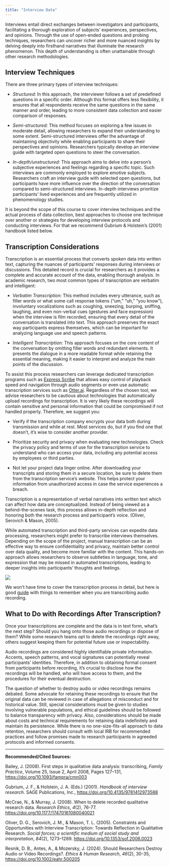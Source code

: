 ```yaml
---
title: "Interview Data"
---
```


Interviews entail direct exchanges between investigators and participants, facilitating a thorough exploration of subjects' experiences, perspectives, and opinions. Through the use of open-ended questions and probing techniques, researchers can uncover richer and more nuanced insights by delving deeply into firsthand narratives that illuminate the research phenomenon. This depth of understanding is often unattainable through other research methodologies.

## Interview Techniques

There are three primary types of interview techniques:

-   *Structured:* In this approach, the interviewer follows a set of predefined questions in a specific order. Although this format offers less flexibility, it ensures that all respondents receive the same questions in the same manner and order, leading to more consistent data collection and easier comparison of responses.

-   *Semi-structured:* This method focuses on exploring a few issues in moderate detail, allowing researchers to expand their understanding to some extent. Semi-structured interviews offer the advantage of maintaining objectivity while enabling participants to share their perspectives and opinions. Researchers typically develop an interview guide with targeted open questions to steer the conversation.

-   *In-depth/unstructured:* This approach aims to delve into a person's subjective experiences and feelings regarding a specific topic. Such interviews are commonly employed to explore emotive subjects. Researchers craft an interview guide with selected open questions, but participants have more influence over the direction of the conversation compared to semi-structured interviews. In-depth interviews prioritize participants' lived experiences and are frequently utilized in phenomenology studies.

It is beyond the scope of this course to cover interview techniques and the actual process of data collection, best approaches to choose one technique over another or strategies for developing interview protocols and conducting interviews. For that we recommend Gubrium & Holstein's (2001) handbook listed below.

## Transcription Considerations

Transcription is an essential process that converts spoken data into written text, capturing the nuances of participants’ responses during interviews or discussions. This detailed record is crucial for researchers as it provides a complete and accurate account of the data, enabling thorough analysis. In academic research, two most common types of transcription are verbatim and intelligent:

-   *Verbatim Transcription:* This method includes every utterance, such as filler words or what some call response tokens (“um,” “uh,” “you know”), involuntary vocalizations such as coughing, sneezing, burping, sniffing, laughing, and even non-verbal cues (gestures and face expression) when the interview is film recorded, ensuring that every detail of the conversation is translated into text. This approach preserves the exact way participants express themselves, which can be important for analyzing language use and speech patterns.

-   *Intelligent Transcription:* This approach focuses on the core content of the conversation by omitting filler words and redundant elements. It presents the dialogue in a more readable format while retaining the essential meaning, making it easier to interpret and analyze the main points of the discussion.

To assist this process researchers can leverage dedicated transcription programs such as [Express Scribe](https://www.nch.com.au/scribe/index.html?ns=true&kw=express%20scribe&m=e&d=c&c=692007039289&ag=1367072385&gad_source=1&gclid=Cj0KCQjw2ou2BhCCARIsANAwM2GY4db0uKnr067lx7WaZTzm7rSO6fyH3a799j3g5kNeQZkCqj843F0aAoocEALw_wcB) that allows easy control of playback speed and navigation through audio segments or even use automatic transcription services such as [Otter.ai](https://otter.ai). Regardless of the chosen tool, we advise researchers to be cautious about technologies that automatically upload recordings for transcription. It is very likely these recordings will contain sensitive and personal information that could be compromised if not handled properly. Therefore, we suggest you:

-   Verify if the transcription company encrypts your data both during transmission and while at rest. Most services do, but if you find one that doesn’t, it’s wise to consider another provider.

-   Prioritize security and privacy when evaluating new technologies. Check the privacy policy and terms of use for the transcription service to understand who can access your data, including any potential access by employees or third parties.

-   Not let your project data linger online. After downloading your transcripts and storing them in a secure location, be sure to delete them from the transcription service's website. This helps protect your information from unauthorized access in case the service experiences a breach.

Transcription is a representation of verbal narratives into written text which can affect how data are conceptualized. Instead of being viewed as a behind-the-scenes task, this process allows in-depth reflection and honoring both the research process and participant’s voice. (Oliver, Serovich & Mason, 2005).

While automated transcription and third-party services can expedite data processing, researchers might prefer to transcribe interviews themselves. Depending on the scope of the project, manual transcription can be an effective way to ensure confidentiality and privacy, maintain better control over data quality, and become more familiar with the content. This hands-on approach allows researchers to observe subtleties in language, tone, and expression that may be missed in automated transcriptions, leading to deeper insights into participants' thoughts and feelings.

![](images/transcription.png)

We won't have time to cover the transcription process in detail, but here is good [guide](https://www.msvu.ca/wp-content/uploads/2020/05/GuideTranscribing.pdf) with things to remember when you are transcribing audio recording.

## What to Do with Recordings After Transcription?

Once your transcriptions are complete and the data is in text form, what's the next step? Should you hang onto those audio recordings or dispose of them? While some research teams opt to delete the recordings right away, others suggest keeping them for potential future use or inspectability.

Audio recordings are considered highly identifiable private information. Accents, speech patterns, and vocal signatures can potentially reveal participants' identities. Therefore, in addition to obtaining formal consent from participants before recording, it's crucial to disclose how the recordings will be handled, who will have access to them, and the procedures for their eventual destruction.

The question of whether to destroy audio or video recordings remains debated. Some advocate for retaining these recordings to ensure that the original data can be reviewed in case of allegations of misconduct and for historical value. Still, special considerations must be given to studies involving vulnerable populations, and ethical guidelines should be followed to balance transparency with privacy. Also, considerations should be made about costs and technical requirements for retaining data indefinitely and maintain its persistence. While there is no one-size-fits-all approach to data retention, researchers should consult with local IRB for recommended practices and follow promises made to research participants in agreeded protocols and informed consents.

------------------------------------------------------------------------

**Recommended/Cited Sources:**

Bailey, J. (2008). First steps in qualitative data analysis: transcribing, *Family Practice*, Volume 25, Issue 2, April 2008, Pages 127–131, <https://doi.org/10.1093/fampra/cmn003>

Gubrium, J. F., & Holstein, J. A. (Eds.) (2001). *Handbook of interview research*. SAGE Publications, Inc., <https://doi.org/10.4135/9781412973588>

McCrae, N., & Murray, J. (2008). When to delete recorded qualitative research data. *Research Ethics*, *4*(2), 76-77. <https://doi.org/10.1177/17470161080040021>

Oliver, D. G., Serovich, J. M., & Mason, T. L. (2005). Constraints and Opportunities with Interview Transcription: Towards Reflection in Qualitative Research. *Social forces; a scientific medium of social study and interpretation*, *84*(2), 1273–1289. <https://doi.org/10.1353/sof.2006.0023>

Resnik, D. B., Antes, A., & Mozersky, J. (2024). Should Researchers Destroy Audio or Video Recordings?. *Ethics & Human Research*, *46*(2), 30-35, [https://doi.org/](https://doi.org/10.1093/fampra/cmn003){.uri}[10.1002/eahr.500205](https://doi.org/10.1002/eahr.500205 "Link to external resource: 10.1002/eahr.500205")
